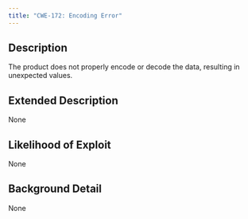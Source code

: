 ```yaml
---
title: "CWE-172: Encoding Error"
---
```


## Description
The product does not properly encode or decode the data, resulting in unexpected values.

## Extended Description
None

## Likelihood of Exploit
None

## Background Detail
None
        